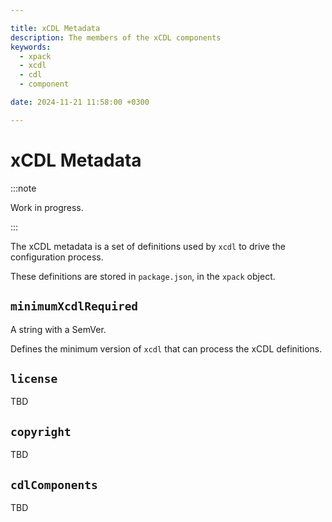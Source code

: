 ```yaml
---

title: xCDL Metadata
description: The members of the xCDL components
keywords:
  - xpack
  - xcdl
  - cdl
  - component

date: 2024-11-21 11:58:00 +0300

---
```


# xCDL Metadata

:::note

Work in progress.

:::

The xCDL metadata is a set of definitions used by `xcdl` to drive the
configuration process.

These definitions are stored in `package.json`, in the `xpack` object.

## `minimumXcdlRequired`

A string with a SemVer.

Defines the minimum version of `xcdl` that can process the xCDL definitions.

## `license`

TBD

## `copyright`

TBD

## `cdlComponents`

TBD


